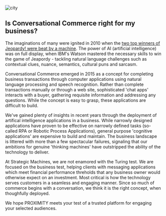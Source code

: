 
<div className={styles["Welcome"]}>

<div className={styles["rcs"]}>
  <img src={cityscape} alt="city" />  
</div>

## Is Conversational Commerce right for my business?
The imaginations of many were ignited in 2010 when the [two top winners of Jeopardy! were beat by a machine](https://www.youtube.com/watch?v=Sp4q60BsHoY). The power of AI (artificial intelligence) was on full display, when IBM's Watson mastered the necessary skills to win the game of Jeapordy - tackling natural language challenges such as contextual clues, nuance, semantics, cultural puns and sarcasm. 

Conversational Commerce emerged in 2015 as a concept for completing business transactions through computer applications using natural language processing and speech recognition. Rather than complete transactions manually or through a web site, sophisticated 'chat apps' interacts with a buyer, gathering requisite information and addressing any questions. While the concept is easy to grasp, these applications are difficult to build.

We've gained plenty of insights in recent years through the deployment of artifical intelligence applications in a business. While narrowly designed applications have proven to be effective on narrowly defined tasks (so-called RPA or Robotic Process Applications), general purpose 'cognitive applications' are expensive to build and maintain. The business landscape is littered with more than a few spectacular failures, signaling that our ambitions for genuine 'thinking machines' have outstripped the ability of the technology to deliver.  

At Strategic Machines, we are not enamored with the Turing test. We are focused on the business test, helping clients with messaging applications which meet financial performance threholds that any business owner would otherwise expect on an investment. Most critical is how the technology serves customers in a seamless and engaging manner. Since so much of commerce begins with a conversation, we think it is the right concept, when thoughfully deployed. 

We hope PROXIMITY meets your test of a trusted platform for engaging your selected audiences.

</div>